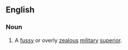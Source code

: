 ==English==

===Noun===
{{infl|en|noun|head=[[bag]] [[of]] [[rations]]}}

# {{idiom}} A [[fussy]] or overly [[zealous]] [[military]] [[superior]].